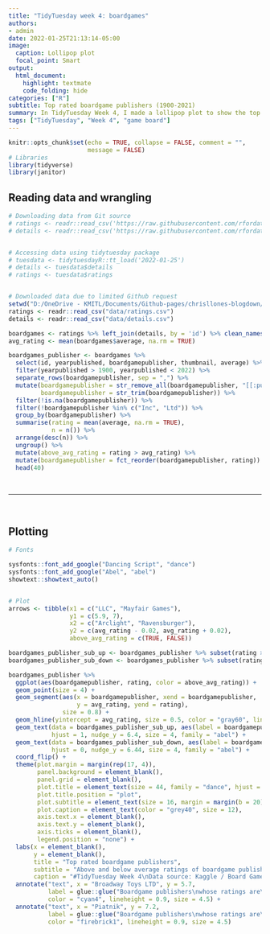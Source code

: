 ```yaml
---
title: "TidyTuesday week 4: boardgames"
authors:
- admin
date: 2022-01-25T21:13:14-05:00
image:
  caption: Lollipop plot
  focal_point: Smart
output:
  html_document:
    highlight: textmate
    code_folding: hide
categories: ["R"]
subtitle: Top rated boardgame publishers (1900-2021)
summary: In TidyTuesday Week 4, I made a lollipop plot to show the top rated boardgame publishers (1900-2021)
tags: ["TidyTuesday", "Week 4", "game board"]
---
```



```r
knitr::opts_chunk$set(echo = TRUE, collapse = FALSE, comment = "",
                      message = FALSE)
# Libraries
library(tidyverse)
library(janitor)

```

## Reading data and wrangling

```r

# Downloading data from Git source
# ratings <- readr::read_csv('https://raw.githubusercontent.com/rfordatascience/tidytuesday/master/data/2022/2022-01-25/ratings.csv')
# details <- readr::read_csv('https://raw.githubusercontent.com/rfordatascience/tidytuesday/master/data/2022/2022-01-25/details.csv')


# Accessing data using tidytuesday package
# tuesdata <- tidytuesdayR::tt_load('2022-01-25')
# details <- tuesdata$details
# ratings <- tuesdata$ratings


# Downloaded data due to limited Github request
setwd("D:/OneDrive - KMITL/Documents/Github-pages/chrisllones-blogdown/content/tidytuesday/w4-20220125-gameboard")
ratings <- readr::read_csv("data/ratings.csv")
details <- readr::read_csv("data/details.csv")

boardgames <- ratings %>% left_join(details, by = 'id') %>% clean_names()
avg_rating <- mean(boardgames$average, na.rm = TRUE)

boardgames_publisher <- boardgames %>% 
  select(id, yearpublished, boardgamepublisher, thumbnail, average) %>% 
  filter(yearpublished > 1900, yearpublished < 2022) %>% 
  separate_rows(boardgamepublisher, sep = ",") %>% 
  mutate(boardgamepublisher = str_remove_all(boardgamepublisher, "[[:punct:]]"),
         boardgamepublisher = str_trim(boardgamepublisher)) %>% 
  filter(!is.na(boardgamepublisher)) %>% 
  filter(!boardgamepublisher %in% c("Inc", "Ltd")) %>% 
  group_by(boardgamepublisher) %>% 
  summarise(rating = mean(average, na.rm = TRUE),
            n = n()) %>% 
  arrange(desc(n)) %>% 
  ungroup() %>%
  mutate(above_avg_rating = rating > avg_rating) %>% 
  mutate(boardgamepublisher = fct_reorder(boardgamepublisher, rating)) %>% 
  head(40)


```

<br>

***

<br>

## Plotting

```r

# Fonts

sysfonts::font_add_google("Dancing Script", "dance")
sysfonts::font_add_google("Abel", "abel")
showtext::showtext_auto()


# Plot
arrows <- tibble(x1 = c("LLC", "Mayfair Games"),
                 y1 = c(5.9, 7),
                 x2 = c("Arclight", "Ravensburger"),
                 y2 = c(avg_rating - 0.02, avg_rating + 0.02),
                 above_avg_rating = c(TRUE, FALSE))

boardgames_publisher_sub_up <- boardgames_publisher %>% subset(rating > avg_rating)
boardgames_publisher_sub_down <- boardgames_publisher %>% subset(rating < avg_rating)

boardgames_publisher %>% 
  ggplot(aes(boardgamepublisher, rating, color = above_avg_rating)) +
  geom_point(size = 4) +
  geom_segment(aes(x = boardgamepublisher, xend = boardgamepublisher, 
                   y = avg_rating, yend = rating),
               size = 0.8) +
  geom_hline(yintercept = avg_rating, size = 0.5, color = "gray60", linetype = "dashed") +
  geom_text(data = boardgames_publisher_sub_up, aes(label = boardgamepublisher,  y = 0),
            hjust = 1, nudge_y = 6.4, size = 4, family = "abel") +
  geom_text(data = boardgames_publisher_sub_down, aes(label = boardgamepublisher,  y = 0),
            hjust = 0, nudge_y = 6.44, size = 4, family = "abel") +
  coord_flip() +
  theme(plot.margin = margin(rep(17, 4)),
        panel.background = element_blank(),
        panel.grid = element_blank(),
        plot.title = element_text(size = 44, family = "dance", hjust = 0.5, color = "cyan4"),
        plot.title.position = "plot",
        plot.subtitle = element_text(size = 16, margin = margin(b = 20), hjust = 0.5, family = "abel", color = "firebrick1"),
        plot.caption = element_text(color = "grey40", size = 12),
        axis.text.x = element_blank(),
        axis.text.y = element_blank(),
        axis.ticks = element_blank(),
        legend.position = "none") +
  labs(x = element_blank(),
       y = element_blank(),
       title = "Top rated boardgame publishers",
       subtitle = "Above and below average ratings of boardgame publishers (1900-2021)",
       caption = "#TidyTuesday Week 4\nData source: Kaggle / Board Game Geeks | @Topenomics") +
  annotate("text", x = "Broadway Toys LTD", y = 5.7, 
           label = glue::glue("Boardgame publishers\nwhose ratings are\n above average rating ({round(avg_rating, 2)})"),
           color = "cyan4", lineheight = 0.9, size = 4.5) +
  annotate("text", x = "Piatnik", y = 7.2, 
           label = glue::glue("Boardgame publishers\nwhose ratings are\n below average rating ({round(avg_rating, 2)})"),
           color = "firebrick1", lineheight = 0.9, size = 4.5)

```

